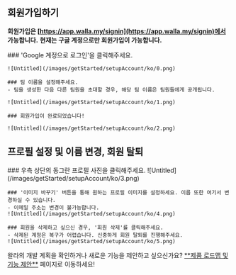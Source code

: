 
## 회원가입하기

<Callout type='info' emoji="🔔">**회원가입은 [https://app.walla.my/signin](https://app.walla.my/signin)에서 가능합니다.**</Callout>
<Callout type='warning' emoji="⚠️">**현재는 구글 계정으로만 회원가입이 가능합니다.**</Callout>

<Steps>
    ### 'Google 계정으로 로그인'을 클릭해주세요.

    ![Untitled](/images/getStarted/setupAccount/ko/0.png)

    ### 팀 이름을 설정해주세요.
    - 팀을 생성한 다음 다른 팀원을 초대할 경우, 해당 팀 이름은 팀원들에게 공개됩니다.

    ![Untitled](/images/getStarted/setupAccount/ko/1.png)

    ### 회원가입이 완료되었습니다!

    ![Untitled](/images/getStarted/setupAccount/ko/2.png)
</Steps>

## 프로필 설정 및 이름 변경, 회원 탈퇴

<Steps>
    ### 우측 상단의 동그란 프로필 사진을 클릭해주세요.
    ![Untitled](/images/getStarted/setupAccount/ko/3.png)

    ### '이미지 바꾸기' 버튼을 통해 원하는 프로필 이미지를 설정하세요. 이름 또한 여기서 변경하실 수 있습니다.
    - 이메일 주소는 변경이 불가능합니다.
    ![Untitled](/images/getStarted/setupAccount/ko/4.png)

    ### 회원을 삭제하고 싶으신 경우, '회원 삭제'를 클릭해주세요.
    - 삭제된 계정은 복구가 어렵습니다. 신중하게 회원 탈퇴를 진행해주세요.
    ![Untitled](/images/getStarted/setupAccount/ko/5.png)
</Steps>

<Callout type='info' emoji="🔔">
    왈라의 개발 계획을 확인하거나 새로운 기능을 제안하고 싶으신가요? <a href='https://app.walla.my/signin?redirectUrl=/support/featureRequest' target="_blank" rel="noopener noreferrer"
                                            style={{textDecoration: 'underline'}}>**제품 로드맵 및 기능 제안**</a> 페이지로
        이동하세요!
</Callout>

